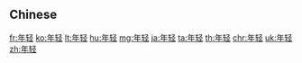 {{also|年輕}}
==Chinese==
{{zh-see|年輕}}

[[fr:年轻]]
[[ko:年轻]]
[[lt:年轻]]
[[hu:年轻]]
[[mg:年轻]]
[[ja:年轻]]
[[ta:年轻]]
[[th:年轻]]
[[chr:年轻]]
[[uk:年轻]]
[[zh:年轻]]